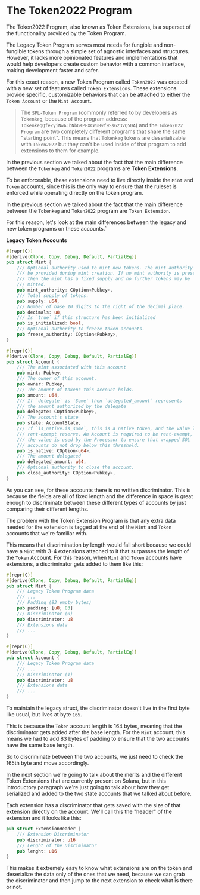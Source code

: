
# The Token2022 Program

The Token2022 Program, also known as Token Extensions, is a superset of the functionality provided by the Token Program.

The Legacy Token Program serves most needs for fungible and non-fungible tokens through a simple set of agnostic interfaces and structures. However, it lacks more opinionated features and implementations that would help developers create custom behavior with a common interface, making development faster and safer.

For this exact reason, a new Token Program called `Token2022` was created with a new set of features called `Token Extensions`. These extensions provide specific, customizable behaviors that can be attached to either the `Token Account` or the `Mint Account`.

> The `SPL-Token Program` (commonly referred to by developers as `Tokenkeg`, because of the program address: `TokenkegQfeZyiNwAJbNbGKPFXCWuBvf9Ss623VQ5DA`) and the `Token2022 Program` are two completely different programs that share the same "starting point". This means that `Tokenkeg` tokens are deserializable with `Token2022` but they can't be used inside of that program to add extensions to them for example.

<ArticleSection name="Mint and Token Accounts" id="mint-and-token-accounts" level="h2" />

In the previous section we talked about the fact that the main difference between the `Tokenkeg` and `Token2022` programs are **Token Extensions**.

To be enforceable, these extensions need to live directly inside the `Mint` and `Token` accounts, since this is the only way to ensure that the ruleset is enforced while operating directly on the token program.

In the previous section we talked about the fact that the main difference between the `Tokenkeg` and `Token2022` program are `Token Extension`. 

For this reason, let's look at the main differences between the legacy and new token programs on these accounts.`

**Legacy Token Accounts**

```rust
#[repr(C)]
#[derive(Clone, Copy, Debug, Default, PartialEq)]
pub struct Mint {
    /// Optional authority used to mint new tokens. The mint authority may only
    /// be provided during mint creation. If no mint authority is present
    /// then the mint has a fixed supply and no further tokens may be
    /// minted.
    pub mint_authority: COption<Pubkey>,
    /// Total supply of tokens.
    pub supply: u64,
    /// Number of base 10 digits to the right of the decimal place.
    pub decimals: u8,
    /// Is `true` if this structure has been initialized
    pub is_initialized: bool,
    /// Optional authority to freeze token accounts.
    pub freeze_authority: COption<Pubkey>,
}

#[repr(C)]
#[derive(Clone, Copy, Debug, Default, PartialEq)]
pub struct Account {
    /// The mint associated with this account
    pub mint: Pubkey,
    /// The owner of this account.
    pub owner: Pubkey,
    /// The amount of tokens this account holds.
    pub amount: u64,
    /// If `delegate` is `Some` then `delegated_amount` represents
    /// the amount authorized by the delegate
    pub delegate: COption<Pubkey>,
    /// The account's state
    pub state: AccountState,
    /// If `is_native.is_some`, this is a native token, and the value logs the
    /// rent-exempt reserve. An Account is required to be rent-exempt, so
    /// the value is used by the Processor to ensure that wrapped SOL
    /// accounts do not drop below this threshold.
    pub is_native: COption<u64>,
    /// The amount delegated
    pub delegated_amount: u64,
    /// Optional authority to close the account.
    pub close_authority: COption<Pubkey>,
}
```

As you can see, for these accounts there is no written discriminator. This is because the fields are all of fixed length and the difference in space is great enough to discriminate between these different types of accounts by just comparing their different lengths.

The problem with the Token Extension Program is that any extra data needed for the extension is tagged at the end of the `Mint` and `Token` accounts that we're familiar with.

This means that discrimination by length would fall short because we could have a `Mint` with 3-4 extensions attached to it that surpasses the length of the `Token` Account. For this reason, when `Mint` and `Token` accounts have extensions, a discriminator gets added to them like this:

```rust
#[repr(C)]
#[derive(Clone, Copy, Debug, Default, PartialEq)]
pub struct Mint {
    /// Legacy Token Program data
    /// ...
    /// Padding (83 empty bytes)
    pub padding: [u8; 83]
    /// Discriminator (0)
    pub discriminator: u8
    /// Extensions data
    /// ...
}

#[repr(C)]
#[derive(Clone, Copy, Debug, Default, PartialEq)]
pub struct Account {
    /// Legacy Token Program data
    /// ...
    /// Discriminator (1)
    pub discriminator: u8
    /// Extensions data
    /// ...
}
```

To maintain the legacy struct, the discriminator doesn't live in the first byte like usual, but lives at byte `165`.

This is because the `Token` account length is 164 bytes, meaning that the discriminator gets added after the base length. For the `Mint` account, this means we had to add 83 bytes of padding to ensure that the two accounts have the same base length.

So to discriminate between the two accounts, we just need to check the 165th byte and move accordingly.

<ArticleSection name="Token Extensions" id="token-extensions" level="h2" />

In the next section we're going to talk about the merits and the different Token Extensions that are currently present on Solana, but in this introductory paragraph we're just going to talk about how they get serialized and added to the two state accounts that we talked about before.

Each extension has a discriminator that gets saved with the size of that extension directly on the account. We'll call this the "header" of the extension and it looks like this:

```rust
pub struct ExtensionHeader {
    /// Extension Discriminator
    pub discriminator: u16
    /// Lenght of the Disriminator 
    pub lenght: u16
}
```

This makes it extremely easy to know what extensions are on the token and deserialize the data only of the ones that we need, because we can grab the discriminator and then jump to the next extension to check what is there or not.
